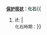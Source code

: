 <small>'''[[保护现状]]：<font color=#25383c>化石</font>'''</small>{{
#if: {{{fossil_range|}}}|<br /><small>化石時期：{{{fossil_range}}}</small>}}